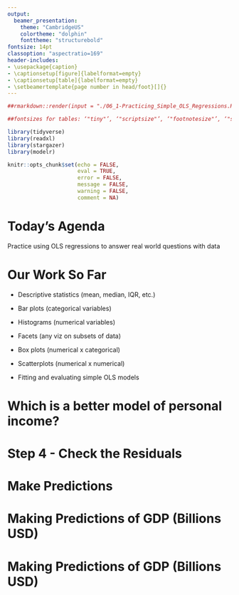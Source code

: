 ```yaml
---
output:
  beamer_presentation:
    theme: "CambridgeUS"
    colortheme: "dolphin"
    fonttheme: "structurebold"
fontsize: 14pt
classoption: "aspectratio=169"
header-includes:
- \usepackage{caption}
- \captionsetup[figure]{labelformat=empty}
- \captionsetup[table]{labelformat=empty}
- \setbeamertemplate{page number in head/foot}[]{}
---
```



```r
##rmarkdown::render(input = "./06_1-Practicing_Simple_OLS_Regressions.Rmd", output_file = "./06_1-Practicing_Simple_OLS_Regressions.pdf")

##fontsizes for tables: ‘"tiny"’, ‘"scriptsize"’, ‘"footnotesize"’, ‘"small"’, ‘"normalsize"’, ‘"large"’, ‘"Large"’, ‘"LARGE"’, ‘"huge"’, ‘"Huge"’

library(tidyverse)
library(readxl)
library(stargazer)
library(modelr)

knitr::opts_chunk$set(echo = FALSE,
                      eval = TRUE,
                      error = FALSE,
                      message = FALSE,
                      warning = FALSE,
                      comment = NA)
```


# Today's Agenda

\center
\Large
Practice using OLS regressions to answer real world questions with data

\vspace{.5in}

\begin{center}
Justin Leinaweaver (Spring 2022)
\end{center}



# Our Work So Far

+ Descriptive statistics (mean, median, IQR, etc.)

+ Bar plots (categorical variables)

+ Histograms (numerical variables)

+ Facets (any viz on subsets of data)

+ Box plots (numerical x categorical)

+ Scatterplots (numerical x numerical)

+ Fitting and evaluating simple OLS models



# Which is a better model of personal income?

\begin{huge}

1. Mother's education level, or

\vspace{.25in}

2. Personal exercise

\end{huge}



#
\begin{center}
```r
## Reviewing work from last week
d <- read_excel("../../Data/Dataset-3-Ross_1990/ICPSR_Ross_Survey_1990.xlsx", na = c("NA"), guess_max = 10000) %>%
    mutate(
        earnk2021 = earnk * 2.0266
    )

## Which is a better model of earnings: Mother's education or Father's education
res1 <- d %>% lm(data = ., earnk2021 ~ mother_education)
res2 <- d %>% lm(data = ., earnk2021 ~ exercise)

## Save coefs
x1 <- round(coef(res1), 2)
x2 <- round(coef(res2), 2)

stargazer(res1, res2, omit.stat = c("rsq"), star.cutoffs = .05, notes = "*p < 0.05", notes.append = FALSE, digits = 2, covariate.labels = c("Mother's Education", "Exercise", "Constant"), dep.var.labels = "Earnings (2021)", dep.var.caption = "", float = FALSE, header = FALSE, font.size = "footnotesize")
```
\end{center}




# Step 4 - Check the Residuals
\begin{columns}
\begin{column}{0.5\textwidth}

```r
d %>%
  add_residuals(res1) %>%
  add_predictions(res1) %>%
  ggplot(aes(x = pred, y = resid)) +
  geom_point() +
  geom_smooth(method = "lm", se = FALSE) +
  theme_bw() +
    labs(x = "Model Predictions", y = "Residuals",
         title = "Mother's Education Model")
```
\end{column}
\begin{column}{0.5\textwidth}
```r
d %>%
  add_residuals(res2) %>%
  add_predictions(res2) %>%
  ggplot(aes(x = pred, y = resid)) +
  geom_point() +
  geom_smooth(method = "lm", se = FALSE) +
  theme_bw() +
    labs(x = "Model Predictions", y = "Residuals",
         title = "Strenuous Exercise Model")
```
\end{column}
\end{columns}


# Make Predictions

\begin{center}

```r
## Predictions table (manual to match students' results)
x1 <- round(coef(res1), 2)
x2 <- round(coef(res2), 2)

estimates1 <- as.numeric(c(x1[1] + x1[2] * 12, x1[1] + x1[2] * 16, x2[1] + x2[2] * 1, x2[1] + x2[2] * 7))

tab1 <- tibble(
    Prediction = c("Mother completed high school (12)", "Mother completed college (16)", "Never does strenuous exercise (1)", "Works out > 3 times per week (7)"),
    Estimates = str_c('$', round(estimates1, 1), 'k')
)

tab1 %>%
    stargazer(summary = FALSE, type = "latex", header = FALSE, rownames = FALSE, float = FALSE)

```
\end{center}



# Make Predictions with 95% PIs

![](Images/06_1-WilsonKeatingBeal_Hodges-PIs.png) 

Source: Wilson, Keating, and Beal-Hodges (2012), p67



# 
```r
## Visualize mother's education
p1 <- d %>%
  ggplot(aes(x = mother_education, y = earnk2021)) +
  geom_point() +
  geom_smooth(method = "lm", se = FALSE) +
  theme_minimal() +
  labs(x = "Mother's Education", title = "Why do we need a prediction interval?", y = "Yearly Income (2021)")

## Add predictions
#predict.lm(res1, newdata = data.frame(mother_education = 12))

p1 +
  scale_x_continuous(breaks = 1:18) +
  annotate("point", x = 12, 
           y = predict.lm(res1, newdata = data.frame(mother_education = 12)), 
           color = "red", size = 4)
```


# 
```r
## Why do we need a "prediction interval"?

p1 +
  scale_x_continuous(breaks = 1:18) +
  annotate("point", x = 12, y = predict.lm(res1, newdata = data.frame(mother_education = 12)), color = "red", size = 4) +
  annotate("rect", xmin = 11.5, xmax = 12.5, ymin = 0, ymax = 300, fill = NA, color = "red", size = 3)
```



# Point Estimate + 2 * Model Std Error

![](Images/06_1_summary_output.png) 





# Make Predictions with 95% CIs

\begin{center}

```r
low1 <- round(as.numeric(c((x1[1] + x1[2] * 12) - 2 * round(summary(res1)$sigma, 2),
(x1[1] + x1[2] * 16) - 2 * round(summary(res1)$sigma, 2),
(x2[1] + x2[2] * 1) - 2 * round(summary(res2)$sigma, 2),
(x2[1] + x2[2] * 7) - 2 * round(summary(res2)$sigma, 2))),1)

high1 <- round(as.numeric(c((x1[1] + x1[2] * 12) + 2 * round(summary(res1)$sigma, 2),
(x1[1] + x1[2] * 16) + 2 * round(summary(res1)$sigma, 2),
(x2[1] + x2[2] * 1) + 2 * round(summary(res2)$sigma, 2),
(x2[1] + x2[2] * 7) + 2 * round(summary(res2)$sigma, 2))), 1)

tab1 %>%
    mutate(
        Low = low1,
        High = high1
    ) %>%
    select(Prediction, Low, Estimates, High) %>%
    stargazer(summary = FALSE, type = "latex", header = FALSE, rownames = FALSE, float = FALSE)
```
\end{center}





# Dataset 1\: The Motivating Problem

\begin{LARGE}

Why do some states attract greater investment by companies and individuals than others?

\end{LARGE}



# Dataset 1

\begin{Large}

Based on the data for 2020 should states that want to grow the size of their economies focus on increasing college completion (bachelors) or increasing homeownership (homeowner rate)?

\end{Large}



# 
```r
d <- read_excel("../../Data/Dataset-1/Dataset1-2020_Only.xlsx", na = "") %>%
  mutate(
    gdp_billions = gdp_millions / 1000,
    pop_millions = population_thousands / 1000
  )

# Visualize the scaling procedure
d %>%
  pivot_longer(cols = c(gdp_millions, gdp_billions), names_to = "Predictor", values_to = "Values") %>%
  mutate(
    Predictor = if_else(Predictor == "gdp_millions", "GDP (Millions)", "GDP (Billions)"),
    Predictor_f = factor(Predictor, levels = c("GDP (Millions)", "GDP (Billions)"))
  ) %>%
  ggplot(aes(x = Values)) +
  geom_histogram(bins = 15, color = "white") +
  facet_wrap(~ Predictor_f, scales = "free") +
  theme_bw() +
  labs(x = "", y = "Count")
```



# 
Based on the data for 2020 should states that want to grow the size of their economies focus on increasing college completion (bachelors) or increasing homeownership (homeowner rate)?

### Fit and evaluate the two models
1. Model 1: Regress GDP (billions) on bachelors' degrees
2. Model 2: Regress GDP (billions) on homeownership rates

### Calculate PEs with 95\% CIs
1. Set Model 1 to the mean rate of bachelors' degrees
2. Set Model 2 to the mean rate of homeownership


# 
\begin{center}

```r
##‘"tiny"’, ‘"scriptsize"’, ‘"footnotesize"’, ‘"small"’, ‘"normalsize"’, ‘"large"’, ‘"Large"’, ‘"LARGE"’, ‘"huge"’, ‘"Huge"’

# Scale to billions
res1 <- d %>% lm(data = ., gdp_billions ~ bachelors)
res2 <- d %>% lm(data = ., gdp_billions ~ homeowner_rate)

stargazer(res1, res2, type = "latex", digits = 2, omit.stat = "rsq", dep.var.caption = "", dep.var.labels = c("GDP (Billions USD)"), covariate.labels = c("Bachelors", "Homeownership"), star.cutoffs = .05, notes = "*p<0.05", notes.append = FALSE, header = FALSE, font.size = "footnotesize", float = FALSE)
```
\end{center}



# Step 4: Check the Residuals

::: columns

:::: column

```r
# Residual plots
d %>%
  add_residuals(res1, var = "Bachelors_Residuals") %>%
  add_predictions(res1, var = "Bachelors_Fitted") %>%
  ggplot(aes(x = Bachelors_Fitted, y = Bachelors_Residuals)) +
  geom_point() +
  geom_smooth(method = "lm", se = FALSE) +
  theme_bw() +
  labs(x = "Bachelors' Degrees Model Fitted Values", y = "Residuals")
```

::::

:::: column

```r
d %>%
  add_residuals(res2, var = "Homeowner_Residuals") %>%
  add_predictions(res2, var = "Homeowner_Fitted") %>%
  ggplot(aes(x = Homeowner_Fitted, y = Homeowner_Residuals)) +
  geom_point() +
  geom_smooth(method = "lm", se = FALSE) +
  theme_bw() +
  labs(x = "Homeowner (%) Model Fitted Values", y = "Residuals")
```

::::

:::



# Making Predictions of GDP (Billions USD)

\begin{center}
```r
res1 <- d %>% lm(data = ., gdp_billions ~ bachelors)
res2 <- d %>% lm(data = ., gdp_billions ~ homeowner_rate)

## Predictions table (manual to match students' results)
x1 <- round(coef(res1), 2)
x2 <- round(coef(res2), 2)

mean_bach <- round(mean(d$bachelors), 2)
mean_home <- round(mean(d$homeowner_rate), 2)

##summary(d$bachelors)
##summary(d$homeowner_rate)

estimates1 <- as.numeric(c(x1[1] + x1[2] * mean_bach, x2[1] + x2[2] * mean_home))

low1 <- round(as.numeric(c((x1[1] + x1[2] * mean_bach) - 2 * round(summary(res1)$sigma, 2),
(x2[1] + x2[2] * mean_home) - 2 * round(summary(res2)$sigma, 2))),1)

high1 <- round(as.numeric(c((x1[1] + x1[2] * mean_bach) + 2 * round(summary(res1)$sigma, 2),
(x2[1] + x2[2] * mean_home) + 2 * round(summary(res2)$sigma, 2))), 1)

tab1 <- tibble(
    Prediction = c("Mean Bachelors' Degrees", "Mean Homeownership Rate"),
    Low = low1,
    Estimate = str_c('$', round(estimates1, 1)),
    High = high1
)

tab1 %>%
    stargazer(summary = FALSE, type = "latex", header = FALSE, rownames = FALSE, float = FALSE)
```
\end{center}



# Making Predictions of GDP (Billions USD)

\begin{center}
```r
tab1 %>%
    stargazer(summary = FALSE, type = "latex", header = FALSE, rownames = FALSE, float = FALSE)
```
\end{center}

\vspace{.2in}

\begin{itemize}
\item What is effect of \textbf{increasing bachelors} from the mean by 10\%?

\item What is effect of \textbf{decreasing homeownership} from the mean by 10\%?
\end{itemize}





# Making Predictions of GDP (Billions USD)

\begin{center}
```r
#mean(d$bachelors)*1.1
tab1[1,] %>%
    add_row(Prediction = "Bachelors' Degrees + 10%",
             Low = round(as.numeric((x1[1] + x1[2] * (mean(d$bachelors)*1.1)) - 2*round(summary(res1)$sigma, 2)), 1),
             Estimate = str_c('$', as.numeric(round(x1[1] + x1[2] * (mean(d$bachelors)*1.1)), 1)),
             High = round(as.numeric((x1[1] + x1[2] * (mean(d$bachelors)*1.1)) + 2*round(summary(res1)$sigma, 2)), 1)
             ) %>%
    stargazer(summary = FALSE, type = "latex", header = FALSE, rownames = FALSE, float = FALSE)
```

```r
#coef(res2)[1] + (mean(d$homeowner_rate)*.9)*coef(res2)[2]
tab1[2,] %>%
    add_row(Prediction = "Homeownership - 10%",
             Low = round(as.numeric((x2[1] + x2[2] * (mean(d$homeowner_rate)*.9)) - 2*round(summary(res2)$sigma, 2)), 1),
             Estimate = str_c('$', as.numeric(round(x2[1] + x2[2] * (mean(d$homeowner_rate)*.9)), 1)),
             High = round(as.numeric((x2[1] + x2[2] * (mean(d$homeowner_rate)*.9)) + 2*round(summary(res2)$sigma, 2)), 1)
             ) %>%
    stargazer(summary = FALSE, type = "latex", header = FALSE, rownames = FALSE, float = FALSE)
```
\end{center}



